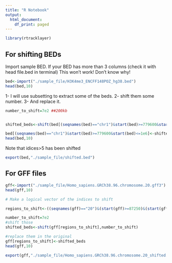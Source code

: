 ```yaml
---
title: "R Notebook"
output:
  html_document:
    df_print: paged
---
```


```r
library(rtracklayer)
```
## For shifting BEDs
Import sample BED.
If your BED has more than 3 columns (check it with head file.bed in terminal) This won't work! Don't know why!
```r
bed<-import("./sample_file/H3K4me3_ENCFF148POZ_hg38.bed")
head(bed,10)
```
1- I will use subsetting to extract some of the beds.
2- shift them some number.
3- And replace it.
```r
number_to_shift=7e2 ##200kb


shifted_beds<-shift(bed[(seqnames(bed)=="chr1")&start(bed)>=779600&start(bed)<=1e6],number_to_shift)

bed[(seqnames(bed)=="chr1")&start(bed)>=779600&start(bed)<=1e6]<-shifted_beds
head(bed,10)
```

Note that idices>5 has been shifted 

```r
export(bed,"./sample_file/shifted.bed")
```

## For GFF files

```r
gff<-import("./sample_file/Homo_sapiens.GRCh38.96.chromosome.20.gff3")
head(gff,10)
```
```r
# Make a logical vector of the indices to shift

regions_to_shift<-((seqnames(gff)=="20")&(start(gff)>=87250)&(start(gff)<=96005))

number_to_shift=7e2
#shift those
shifted_beds<-shift(gff[regions_to_shift],number_to_shift)

#replace them in the original
gff[regions_to_shift]<-shifted_beds
head(gff,10)
```
```r
export(gff,"./sample_file/Homo_sapiens.GRCh38.96.chromosome.20_shifted.gff3")
```

